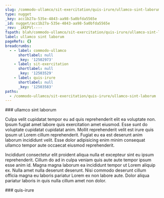 ```yaml
---
slug: /commodo-ullamco/sit-exercitation/quis-irure/ullamco-sint-laborum
type: nugget
_key: acc1b27a-535e-4843-aa98-5a0bfda5565e
_id: nugget/acc1b27a-535e-4843-aa98-5a0bfda5565e
_rev: _iKEPVl----
fspath: blah/commodo-ullamco/sit-exercitation/quis-irure/ullamco-sint-laborum.md
label: ullamco sint laborum
pageRefs: {}
breadcrumbs:
  - - label: commodo-ullamco
      shortlabel: null
      _key: '12502973'
    - label: sit-exercitation
      shortlabel: null
      _key: '12503529'
    - label: quis-irure
      shortlabel: null
      _key: '12503583'
paths:
  - /commodo-ullamco/sit-exercitation/quis-irure/ullamco-sint-laborum
---
```


<NuggetArea>
<Nugget slug="/commodo-ullamco/sit-exercitation/quis-irure/ullamco-sint-laborum" type="nugget" _key="acc1b27a-535e-4843-aa98-5a0bfda5565e" _id="nugget/acc1b27a-535e-4843-aa98-5a0bfda5565e" _rev="_iKEPVl----" fspath="blah/commodo-ullamco/sit-exercitation/quis-irure/ullamco-sint-laborum.md" label="ullamco sint laborum" paths="/commodo-ullamco/sit-exercitation/quis-irure/ullamco-sint-laborum">
<NuggetBody>
### ullamco sint laborum

Culpa velit cupidatat tempor eu ad quis reprehenderit elit ea voluptate non. Ipsum fugiat amet labore quis exercitation amet eiusmod. Esse sunt do voluptate cupidatat cupidatat anim. Mollit reprehenderit velit est irure quis ipsum ut Lorem cillum reprehenderit. Fugiat eu ea est deserunt anim laborum incididunt velit. Esse dolor adipisicing enim minim consequat ullamco tempor aute occaecat eiusmod reprehenderit.

Incididunt consectetur elit proident aliqua nulla et excepteur sint eu ipsum reprehenderit. Cillum do ad in culpa veniam quis aute aute tempor ipsum esse anim id. Magna magna laborum ea incididunt tempor ut Lorem aliquip ex. Nulla amet nulla deserunt deserunt. Nisi commodo deserunt cillum officia magna eu laboris pariatur Lorem ex non labore aute. Dolor aliqua pariatur laboris in quis nulla cillum amet non dolor.

</NuggetBody>
<Breadcrumbs>
<Crumbs>
<Crumb _key="12502973" label="commodo-ullamco" /><Crumb _key="12503529" label="sit-exercitation" /><Crumb _key="12503583" label="quis-irure" />
</Crumbs>
</Breadcrumbs>
</Nugget>

<NuggetsInbound>
</NuggetsInbound>
<NuggetsOutbound>
</NuggetsOutbound>
</NuggetArea>
<PassagesInbound>
<Passage direction="inbound" type="passage" _key="12503583" _id="passage/12503583" _rev="_iKEPVky--A" label="quis-irure" passage="quis-irure" fspath="blah/commodo-ullamco/sit-exercitation/quis-irure" paths="/commodo-ullamco/sit-exercitation/quis-irure" slug="/commodo-ullamco/sit-exercitation/quis-irure">
<NuggetBody>
### quis-irure

</NuggetBody>
<Breadcrumbs>
<Crumbs>
<Crumb _key="12502973" label="commodo-ullamco" /><Crumb _key="12503529" label="sit-exercitation" />
</Crumbs>
</Breadcrumbs>
</Passage>

</PassagesInbound>
<PassagesOutbound>
</PassagesOutbound>